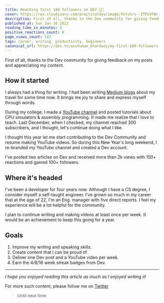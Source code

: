 ```yaml
---
title: Reaching first 100 followers on DEV 🎉🚀
cover: https://res.cloudinary.com/practicaldev/image/fetch/s--ZTPzVFWr--/c_imagga_scale,f_auto,fl_progressive,h_420,q_auto,w_1000/https://dev-to-uploads.s3.amazonaws.com/uploads/articles/f0p77sgisqenhmm0apdp.jpg
description: First of all, thanks to the Dev community for giving feedback on my posts and appreciating my...
published_at: Sun Jan 16 2022
reading_time_in_minutes: 2
positive_reactions_count: 8
page_views_count: 147
tags: career, writing, productivity, beginners
canonical_url: https://dev.to/anshuman_bhardwaj/my-first-100-followers-on-dev-193p
---
```


First of all, thanks to the Dev community for giving feedback on my posts and appreciating my content. 

## How it started

I always had a thing for writing. I had been writing [Medium blogs](https://medium.com/@anshuman-bhardwaj) about my travel for some time now. It brings me joy to share and express myself through words.

During my college, I made a [YouTube channel](https://www.youtube.com/channel/UC9-rIQbbBVxJyTIWPdhK4YA) and posted tutorials about CPU simulators & assembly programming. It made me realize that I love to teach. Last December, when I checked, my channel reached 300 subscribers, and I thought, let's continue doing what I like. 

I thought this year let me start contributing to the Dev Community and resume making YouTube videos. So during this New Year's long weekend, I re-branded my YouTube channel and created a Dev account.

I've posted two articles on Dev and received more than 2k views with 150+ reactions and gained 100+ followers.

## Where it's headed

I've been a developer for four years now. Although I have a CS degree, I consider myself a self-taught engineer. I've grown so much in my career that at the age of 22, I'm an Eng. manager with five direct reports. I feel my experience will be a lot helpful for the community.

I plan to continue writing and making videos at least once per week. It would be an achievement to keep this going for a year.

## Goals

1. Improve my writing and speaking skills.
2. Create content that I can be proud of
3. Deliver one Dev post and a YouTube video per week. 
4. Earn the 4/8/16 week streak badges from Dev. 

---

_I hope you enjoyed reading this article as much as I enjoyed writing it!_

For more such content, please follow me on [Twitter](https://twitter.com/sun_anshuman)

> Until next time

 

    